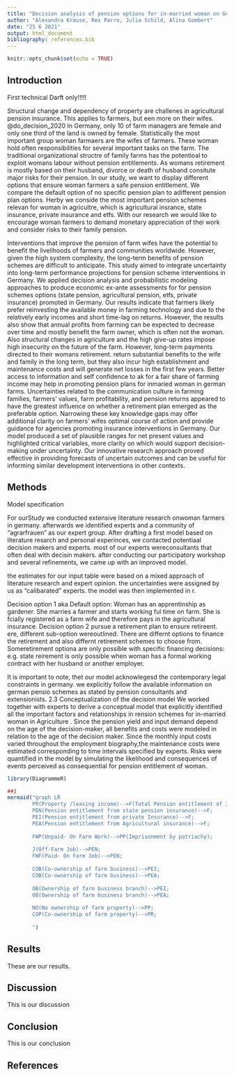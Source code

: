 ```yaml
---
title: "Decision analysis of pension options for in-married woman on German farms reveals gender disparities in pension entitlements"
author: "Alexandra Krause, Rex Parro, Julia Schild, Alina Gombert"
date: "25 6 2021"
output: html_document
bibliography: references.bib
---
```


```r
knitr::opts_chunk$set(echo = TRUE)
```

## Introduction
First technical Darft only!!!!!

Structural change and dependency of property are challenes in agricultural pension insurance. 
This applies to farmers, but een more on their wifes. @do_decision_2020
In Germany, only 10 of farm managers are female and only one third 
of the land is owned by female. Statistically the most important group woman farmaers are the wifes of farmers. These woman hold often responsibilities for several important tasks on the farm. 
The traditional organizational structre of family farms has the potentioal to exploit womans labour without pension entitlements. As womans retirement is mostly based on their husband, divorce or death of husband consitute major risks for their pension. 
In our study, we want to display different options that ensure woman farmers a safe pension entitlement. We compare the default option of no specific pension plan to adifferent pension plan options. Herby we conside the most important pension schemes relevan for woman in agricultre, which is agricultural insrance, state insurance, private insurance and etfs. With our research we would like to encourage woman farmers to demand monetary appreciation of thei work and consider risks to their family pension.  

Interventions that improve the pension of farm wifes have the potential to benefit the livelihoods of farmers and communities worldwide. However, given the high system complexity, the long-term benefits of 
pension schemes are difficult to anticipate. This study aimed to integrate
uncertainty into long-term performance projections for pension scheme interventions 
in Germany. We applied decision analysis and probabilistic modeling approaches 
to produce economic ex-ante assessments for for pension schemes
options (state pension, agricultural pension, etfs, private insurance) promoted in Germany. Our results
indicate that farmers likely prefer reinvesting the available money in farming technology and  due to the relatively early incomes and short time-lag on returns.
However, the results also show that annual profits from farming can be expected to decrease over time and mostly benefit the farm owner, which is often not the woman. Also structural changes in agriculture and the high give-up rates impose high insecurity on the future of the farm. However, long-term payments directed to their womans retirement. return substantial benefits to the wife and family in the long term, but they also incur high establishment and maintenance costs and will generate net losses in the first few years. Better access to information and self confidence to ak for a fair share of farming income  may help in promoting pension plans for inmaried woman in german farms. Uncertainties related to the communication culture in farming families, farmers’ values, farm profitability, and pension returns appeared to have the greatest influence on whether a retirement plan emerged as the preferable option. Narrowing these key knowledge gaps may offer additional clarity on farmers’ wifes optimal course of action and provide guidance for agencies promoting insurance interventions in Germany. Our model produced
a set of plausible ranges for net present values and highlighted critical variables, more clarity on which would support
decision-making under uncertainty. Our innovative research approach proved effective in providing forecasts of uncertain
outcomes and can be useful for informing similar development interventions in other contexts.

## Methods
Model specification

For ourStudy we conducted extensive literature research onwoman farmers in germany.
afterwards we identified experts and a community of "agrarfrauen" as our expert group. After drafting a first model based on literature resarch and personal experinces, we contacted potentiaal decision makers and experts. most of our experts wereconsultants that often deal with decisin makers. after conducting our participatory workshop and several refinements, we came up with an improved model. 

the estimates for our input table were based on a mixed approach of literature research and expert opinion. the uncertainties were assigned by us as "calibarated" experts. 
the model was then implemented in r.


Decision option 1 
aka Default option: Woman has an apprentinship as gardener. She marries a farmer 
and starts working ful time on farm. She is fcially registered as a farm wife 
and therefore pays in the agricultural insurance. 
Decision option 2
pursue a retirement plan to ensure retireent. ere, different sub-option wereoutlined. 
There are differnt options to finance the retirement and also differnt retirement schemes to choose from. Someretirement optiona are only possible with specific financing decisions: e.g. state reirement is only possible when woman has a formal working contract with her husband or another employer. 

It is important to note, thet our model acknowlegesd the contemporary legal constraints in germany. we explicitly follow the available information on german pensio schemes as stated by pension consultants and extensionists. 
2.3 Conceptualization of the decision model
We worked together with experts to derive a conceptual
model that explicitly identified all the important factors
and relationships in rension schemes for in-married woman in Agriculture
. Since the pension yield and input demand depend
on the age of the decision-maker, all benefits and costs were
modeled in relation to the age of the decision maker. Since the monthly
input costs varied throughout the employment biography,the 
maintenance costs were estimated corresponding to time
intervals specified by experts. Risks were quantified in the
model by simulating the likelihood and consequences of
events perceived as consequential for pension entitlement of woman.


```r


library(DiagrammeR)

##1
mermaid("graph LR
        PR(Property /leasing income)-->F(Total Pension entitlement of inmarried Woman in Agriculture); 
        PEN(Pension entitlement from state pension insurance)-->F; 
        PEI(Pension entitlement from private Insurance)-->F; 
        PEA(Pension entitlement from Agricultural insurance)-->F; 
        
        FWP(Unpaid- On Farm Work)-->PP(Imprisonment by patriachy);
        
        J(Off-Farm Job)-->PEN; 
        FWF(Paid- On Farm Job)-->PEN; 
        
        COB(Co-ownership of farm business)-->PEI; 
        COB(Co-ownership of farm business)-->PEA; 
        
        OB(Ownership of farm business branch)-->PEI; 
        OB(Ownership of farm business branch)-->PEA; 
        
        NO(No ownership of farm property)-->PP; 
        COP(Co-ownership of farm property)-->PR; 
       
        ")

```

## Results
These are our results.

## Discussion
This is our discussion

## Conclusion
This is our conclusion

## References

